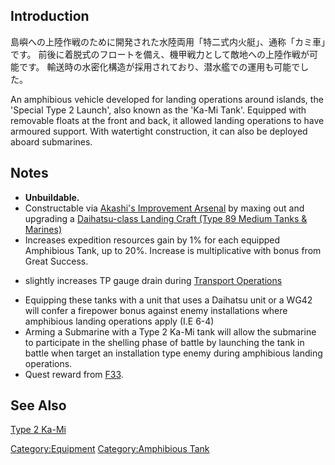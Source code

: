 {{Equipmentinfo
|name = Type 2 Ka-Mi Tank
|id = 167
|japanesename = 特二式内火艇
|icon = {{Amphibious_Tank}}
|type = Amphibious Tank
|effect = See notes
|scrap =
|image = <gallery type="slideshow" widths="360px" position="center" hideaddbutton="true">
Equipment_167-1.png
Equipment_167-2.png
Equipment_167-3.png
Equipment_167-4.png
</gallery>
|DD = yellow
|CL = yellow
|LC = lime
|AV = yellow
|AO = Lime
|SS = Lime
|SSV = Lime
|notes = Special restrictions:
*DD: [[Kasumi|Kasumi Kai Ni / Type B]],[[Verniy]], [[Satsuki|Satsuki Kai Ni]], and [[Ooshio|Ooshio Kai Ni]] only
*CL: [[Abukuma|Abukuma Kai Ni]] and [[Kinu|Kinu Kai Ni]] only
*AV: [[Chitose]], [[Chiyoda]], [[Mizuho]] [[Akitsushima|Akitsushima Kai]] only
*AO: [[Hayasui|Hayasui Kai]] only}}
==Introduction==
島嶼への上陸作戦のために開発された水陸両用「特二式内火艇」、通称「カミ車」です。
前後に着脱式のフロートを備え、機甲戦力として敵地への上陸作戦が可能です。
輸送時の水密化構造が採用されており、潜水艦での運用も可能でした。

An amphibious vehicle developed for landing operations around islands, the 'Special Type 2 Launch', also known as the 'Ka-Mi Tank'.
Equipped with removable floats at the front and back, it allowed landing operations to have armoured support.
With watertight construction, it can also be deployed aboard submarines.

==Notes==
*'''Unbuildable.'''
*Constructable via [[Akashi's Improvement Arsenal]] by maxing out and upgrading a [[Daihatsu-class Landing Craft (Type 89 Medium Tanks & Marines)]]
*Increases expedition resources gain by 1% for each equipped Amphibious Tank, up to 20%. Increase is multiplicative with bonus from Great Success.
*{{PAGENAME}} slightly increases TP gauge drain during [[Transport Operation#Equipment TP Value|Transport Operations]]
*Equipping these tanks with a unit that uses a Daihatsu unit or a WG42 will confer a firepower bonus against enemy installations where amphibious landing operations apply (I.E 6-4)
*Arming a Submarine with a Type 2 Ka-Mi tank will allow the submarine to participate in the shelling phase of battle by launching the tank in battle when target an installation type enemy during amphibious landing operations.
*Quest reward from [[Quests#F33|F33]].

==See Also==
[[wikipedia:Type 2 Ka-Mi|Type 2 Ka-Mi]]<br>
{{Equipmentlist}}
[[Category:Equipment]]
[[Category:Amphibious Tank]]